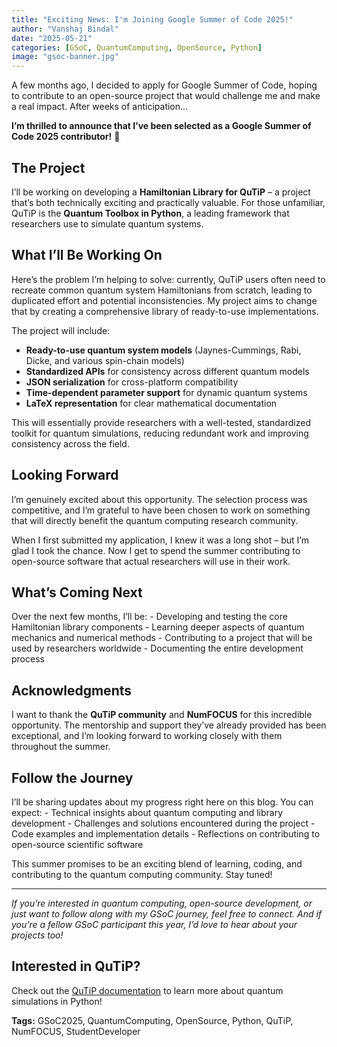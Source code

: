 ```yaml
---
title: "Exciting News: I'm Joining Google Summer of Code 2025!"
author: "Vanshaj Bindal"
date: "2025-05-21"
categories: [GSoC, QuantumComputing, OpenSource, Python]
image: "gsoc-banner.jpg"
---
```


A few months ago, I decided to apply for Google Summer of Code, hoping to contribute to an open-source project that would challenge me and make a real impact. After weeks of anticipation...

**I'm thrilled to announce that I've been selected as a Google Summer of Code 2025 contributor!** 🚀

## The Project

I'll be working on developing a **Hamiltonian Library for QuTiP** – a project that's both technically exciting and practically valuable. For those unfamiliar, QuTiP is the **Quantum Toolbox in Python**, a leading framework that researchers use to simulate quantum systems.

## What I'll Be Working On

Here's the problem I'm helping to solve: currently, QuTiP users often need to recreate common quantum system Hamiltonians from scratch, leading to duplicated effort and potential inconsistencies. My project aims to change that by creating a comprehensive library of ready-to-use implementations.

The project will include:

- **Ready-to-use quantum system models** (Jaynes-Cummings, Rabi, Dicke, and various spin-chain models)
- **Standardized APIs** for consistency across different quantum models
- **JSON serialization** for cross-platform compatibility
- **Time-dependent parameter support** for dynamic quantum systems
- **LaTeX representation** for clear mathematical documentation

This will essentially provide researchers with a well-tested, standardized toolkit for quantum simulations, reducing redundant work and improving consistency across the field.

## Looking Forward

I'm genuinely excited about this opportunity. The selection process was competitive, and I'm grateful to have been chosen to work on something that will directly benefit the quantum computing research community.

When I first submitted my application, I knew it was a long shot – but I'm glad I took the chance. Now I get to spend the summer contributing to open-source software that actual researchers will use in their work.

## What's Coming Next

Over the next few months, I'll be:
- Developing and testing the core Hamiltonian library components
- Learning deeper aspects of quantum mechanics and numerical methods
- Contributing to a project that will be used by researchers worldwide
- Documenting the entire development process

## Acknowledgments

I want to thank the **QuTiP community** and **NumFOCUS** for this incredible opportunity. The mentorship and support they've already provided has been exceptional, and I'm looking forward to working closely with them throughout the summer.

## Follow the Journey

I'll be sharing updates about my progress right here on this blog. You can expect:
- Technical insights about quantum computing and library development
- Challenges and solutions encountered during the project
- Code examples and implementation details
- Reflections on contributing to open-source scientific software

This summer promises to be an exciting blend of learning, coding, and contributing to the quantum computing community. Stay tuned!

---

*If you're interested in quantum computing, open-source development, or just want to follow along with my GSoC journey, feel free to connect. And if you're a fellow GSoC participant this year, I'd love to hear about your projects too!*

::: {.callout-tip}
## Interested in QuTiP?
Check out the [QuTiP documentation](https://qutip.org/) to learn more about quantum simulations in Python!
:::

**Tags:** GSoC2025, QuantumComputing, OpenSource, Python, QuTiP, NumFOCUS, StudentDeveloper

